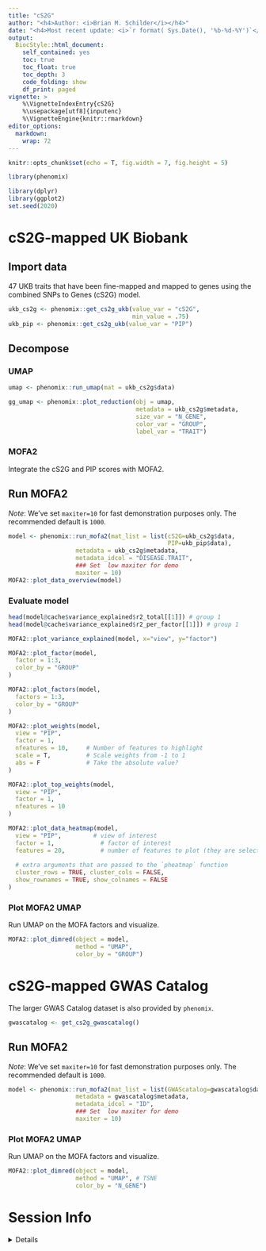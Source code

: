 ```yaml
---
title: "cS2G"
author: "<h4>Author: <i>Brian M. Schilder</i></h4>" 
date: "<h4>Most recent update: <i>`r format( Sys.Date(), '%b-%d-%Y')`</i></h4>"
output:
  BiocStyle::html_document:
    self_contained: yes
    toc: true
    toc_float: true
    toc_depth: 3
    code_folding: show
    df_print: paged
vignette: >
    %\VignetteIndexEntry{cS2G} 
    %\usepackage[utf8]{inputenc}
    %\VignetteEngine{knitr::rmarkdown} 
editor_options: 
  markdown: 
    wrap: 72
---
```


```r
knitr::opts_chunk$set(echo = T, fig.width = 7, fig.height = 5)
```

```r
library(phenomix)

library(dplyr)
library(ggplot2)
set.seed(2020)
```

# cS2G-mapped UK Biobank

## Import data

47 UKB traits that have been fine-mapped and mapped to genes using the
combined SNPs to Genes (cS2G) model.

```r
ukb_cs2g <- phenomix::get_cs2g_ukb(value_var = "cS2G", 
                                   min_value = .75)
ukb_pip <- phenomix::get_cs2g_ukb(value_var = "PIP")
```

## Decompose

### UMAP

```r
umap <- phenomix::run_umap(mat = ukb_cs2g$data)

gg_umap <- phenomix::plot_reduction(obj = umap, 
                                    metadata = ukb_cs2g$metadata, 
                                    size_var = "N_GENE", 
                                    color_var = "GROUP",
                                    label_var = "TRAIT") 
```


### MOFA2

Integrate the cS2G and PIP scores with MOFA2.

## Run MOFA2

*Note*: We've set `maxiter=10` for fast demonstration purposes only. The recommended default is `1000`.

```r
model <- phenomix::run_mofa2(mat_list = list(cS2G=ukb_cs2g$data, 
                                             PIP=ukb_pip$data), 
                   metadata = ukb_cs2g$metadata,
                   metadata_idcol = "DISEASE.TRAIT", 
                   ### Set  low maxiter for demo 
                   maxiter = 10)
MOFA2::plot_data_overview(model)
```

### Evaluate model 

```r
head(model@cache$variance_explained$r2_total[[1]]) # group 1
head(model@cache$variance_explained$r2_per_factor[[1]]) # group 1

MOFA2::plot_variance_explained(model, x="view", y="factor")

MOFA2::plot_factor(model, 
  factor = 1:3,
  color_by = "GROUP"
)

MOFA2::plot_factors(model, 
  factors = 1:3,
  color_by = "GROUP"
)

MOFA2::plot_weights(model,
  view = "PIP",
  factor = 1,
  nfeatures = 10,     # Number of features to highlight
  scale = T,          # Scale weights from -1 to 1
  abs = F             # Take the absolute value?
)

MOFA2::plot_top_weights(model,
  view = "PIP",
  factor = 1,
  nfeatures = 10
)

MOFA2::plot_data_heatmap(model,
  view = "PIP",         # view of interest
  factor = 1,             # factor of interest
  features = 20,          # number of features to plot (they are selected by weight)
  
  # extra arguments that are passed to the `pheatmap` function
  cluster_rows = TRUE, cluster_cols = FALSE,
  show_rownames = TRUE, show_colnames = FALSE
)
```

### Plot MOFA2 UMAP

Run UMAP on the MOFA factors and visualize.

```r
MOFA2::plot_dimred(object = model,
                   method = "UMAP", 
                   color_by = "GROUP")
```


# cS2G-mapped GWAS Catalog

The larger GWAS Catalog dataset is also provided by `phenomix`. 

```r
gwascatalog <- get_cs2g_gwascatalog()
```

## Run MOFA2

*Note*: We've set `maxiter=10` for fast demonstration purposes only. The recommended default is `1000`.

```r
model <- phenomix::run_mofa2(mat_list = list(GWAScatalog=gwascatalog$data), 
                   metadata = gwascatalog$metadata,
                   metadata_idcol = "ID", 
                   ### Set  low maxiter for demo
                   maxiter = 10) 
```

### Plot MOFA2 UMAP

Run UMAP on the MOFA factors and visualize.

```r
MOFA2::plot_dimred(object = model,
                   method = "UMAP", # TSNE 
                   color_by = "N_GENE")
```

# Session Info 

<details> 

```r
utils::sessionInfo()
```

</details>  

